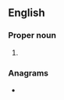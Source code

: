 {{also|thô|þos}}
==English==

===Proper noun===
{{en-proper noun}}

# {{lb|en|archaic}} {{abbreviation of|en|Thomas}}

===Anagrams===
* {{anagrams|en|a=host|HOTs|Soth|TOSH|Tosh|host|hots|oths|shot|tosh}}